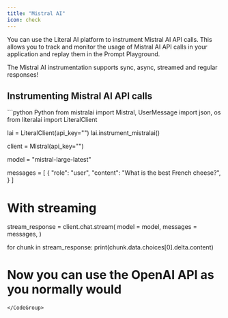 ```yaml
---
title: "Mistral AI"
icon: check
---
```


You can use the Literal AI platform to instrument Mistral AI API calls. This allows you to track and monitor the usage of Mistral AI API calls in your application and replay them in the Prompt Playground.

<Check>The Mistral AI instrumentation supports sync, async, streamed and regular responses!</Check>

## Instrumenting Mistral AI API calls

<CodeGroup>
```python Python
from mistralai import Mistral, UserMessage
import json, os
from literalai import LiteralClient

lai = LiteralClient(api_key="")
lai.instrument_mistralai()

client = Mistral(api_key="")

model = "mistral-large-latest"

messages = [
    {
        "role": "user",
        "content": "What is the best French cheese?",
    }
]

# With streaming
stream_response = client.chat.stream(
    model = model,
    messages = messages,
)

for chunk in stream_response:
    print(chunk.data.choices[0].delta.content)

# Now you can use the OpenAI API as you normally would
```
</CodeGroup>

